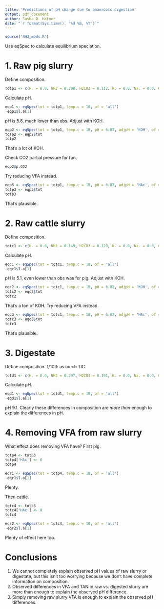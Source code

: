 ```yaml
---
title: 'Predictions of pH change due to anaerobic digestion'
output: pdf_document
author: Sasha D. Hafner
date: "`r format(Sys.time(), '%d %B, %Y')`"
---
```


```r
source('NH3_mods.R')
```

Use eqSpec to calculate equilibrium speciation.

# 1. Raw pig slurry
Define composition.
```r
totp1 <- c(H. = 0.0, NH3 = 0.208, H2CO3 = 0.112, K. = 0.0, Na. = 0.0, Cl. = 0.0, HAc = 0.21)
```

Calculate pH.
```r
eqp1 <- eqSpec(tot = totp1, temp.c = 18, of = 'all')
-eqp1$l.a[1]
```

pH is 5.6, much lower than obs.
Adjust with KOH.

```r
eqp2 <- eqSpec(tot = totp1, temp.c = 18, pH = 6.87, adjpH = 'KOH', of = 'all')
totp2 <- eqp2$tot
totp2
```

That's a lot of KOH.

Check CO2 partial pressure for fun.

```r
eqp2$p.CO2
```

Try reducing VFA instead.

```r
eqp3 <- eqSpec(tot = totp1, temp.c = 18, pH = 6.87, adjpH = 'HAc', of = 'all')
totp3 <- eqp3$tot
totp3
```

That's plausible.

# 2. Raw cattle slurry
Define composition.
```r
totc1 <- c(H. = 0.0, NH3 = 0.149, H2CO3 = 0.129, K. = 0.0, Na. = 0.0, Cl. = 0.0, HAc = 0.193)
```

Calculate pH.
```r
eqc1 <- eqSpec(tot = totc1, temp.c = 18, of = 'all')
-eqc1$l.a[1]
```

pH is 5.1, even lower than obs was for pig.
Adjust with KOH.

```r
eqc2 <- eqSpec(tot = totc1, temp.c = 18, pH = 6.82, adjpH = 'KOH', of = 'all')
totc2 <- eqc2$tot
totc2
```

That's a ton of KOH.
Try reducing VFA instead.

```r
eqc3 <- eqSpec(tot = totc1, temp.c = 18, pH = 6.82, adjpH = 'HAc', of = 'all')
totc3 <- eqc3$tot
totc3
```

That's plausible.

# 3. Digestate
Define composition.
1/10th as much TIC.
```r
totd1 <- c(H. = 0.0, NH3 = 0.297, H2CO3 = 0.191, K. = 0.0, Na. = 0.0, Cl. = 0.0, HAc = 0.019)
```

Calculate pH.
```r
eqd1 <- eqSpec(tot = totd1, temp.c = 18, of = 'all')
-eqd1$l.a[1]
```

pH 9.1.
Clearly these differences in composition are *more than* enough to explain the differences in pH.

# 4. Removing VFA from raw slurry
What effect does removing VFA have?
First pig.

```r
totp4 <- totp3
totp4['HAc'] <- 0
totp4
```

```r
eqr1 <- eqSpec(tot = totp4, temp.c = 18, of = 'all')
-eqr1$l.a[1]
```

Plenty.

Then cattle.

```r
totc4 <- totc3
totc4['HAc'] <- 0
totc4
```

```r
eqr2 <- eqSpec(tot = totc4, temp.c = 18, of = 'all')
-eqr2$l.a[1]
```

Plenty of effect here too.

# Conclusions
1. We cannot completely explain observed pH values of raw slurry or digestate, but this isn't too worrying because we don't have complete information on composition.
2. Observed differences in VFA and TAN in raw vs. digested slurry are more than enough to explain the observed pH difference.
3. Simply removing raw slurry VFA is enough to explain the observed pH differences.



